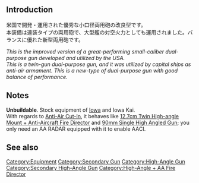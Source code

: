 {{Equipmentinfo
|name = 5inch Twin Gun Mount Mk.28 mod.2
|id = 172
|japanesename = 5inch連装砲 Mk.28 mod.2
|icon = {{GreenGunDP}}
|type = Secondary Cannon, AA gun
|effect = {{Firepower}}+4 {{AA}}+9 {{Hit}}+1 {{Range}} Short
|scrap = {{Ammo}}1 {{Steel}}3 
|image = <gallery type="slideshow" widths="360px" position="center" hideaddbutton="true">
File: Equipment172-1.png
File: Equipment172-2.png
File: Equipment172-3.png
File: Equipment172-4.png
</gallery>
|LC = lime
|CA = lime
|CAV = lime
|BB = lime
|BBV = lime
|FASTBB = lime
|CV = lime
|CVL = lime
|CVB= lime
|CL = lime
|CLT = lime
|AV = lime
|AS = lime
|AR = lime}}


==Introduction==
米国で開発・運用された優秀な小口径両用砲の改良型です。<br/>
本装備は連装タイプの両用砲で、大型艦の対空火力としても運用されました。バランスに優れた新型両用砲です。

''This is the improved version of a great-performing small-caliber dual-purpose gun developed and utilized by the USA.''<br/>
''This is a twin-gun dual-purpose gun, and it was utilized by capital ships as anti-air armament. This is a new-type of dual-purpose gun with good balance of performance.''

==Notes==
'''Unbuildable'''. Stock equipment of [[Iowa]] and Iowa Kai.<br/>
With regards to [[Aerial Combat#Anti-Air Cut-In|Anti-Air Cut-In]], it behaves like [[12.7cm Twin High-angle Mount + Anti-Aircraft Fire Director]] and [[90mm Single High Angled Gun]]; you only need an AA RADAR equipped with it to enable AACI.

==See also==
{{Equipmentlist}}
[[Category:Equipment]]
[[Category:Secondary Gun]]
[[Category:High-Angle Gun]]
[[Category:Secondary High-Angle Gun]]
[[Category:High-Angle + AA Fire Director]]